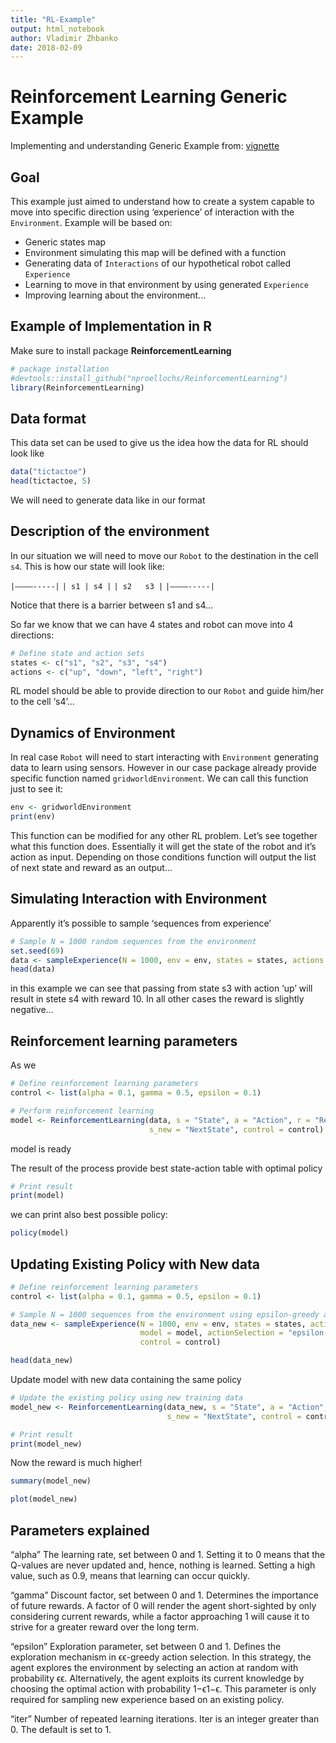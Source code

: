 ```yaml
---
title: "RL-Example"
output: html_notebook
author: Vladimir Zhbanko
date: 2018-02-09
---
```


# Reinforcement Learning Generic Example

Implementing and understanding Generic Example from: [vignette](https://cran.r-project.org/web/packages/ReinforcementLearning/vignettes/ReinforcementLearning.html)

## Goal

This example just aimed to understand how to create a system capable to move into specific direction using 'experience' of interaction with the `Environment`. Example will be based on:

* Generic states map
* Environment simulating this map will be defined with a function
* Generating data of `Interactions` of our hypothetical robot called `Experience`
* Learning to move in that environment by using generated `Experience`
* Improving learning about the environment...

## Example of Implementation in R

Make sure to install package **ReinforcementLearning**

```r
# package installation
#devtools::install_github("nproellochs/ReinforcementLearning")
library(ReinforcementLearning)
```

## Data format

This data set can be used to give us the idea how the data for RL should look like

```r
data("tictactoe")
head(tictactoe, 5)
```

We will need to generate data like in our format

## Description of the environment

In our situation we will need to move our `Robot` to the destination in the cell `s4`. This is how our state will look like:

` |———–-----|`
` | s1 | s4 |`
` | s2   s3 |`
` |———–-----|`

Notice that there is a barrier between s1 and s4...

So far we know that we can have 4 states and robot can move into 4 directions:

```r
# Define state and action sets
states <- c("s1", "s2", "s3", "s4")
actions <- c("up", "down", "left", "right")
```

RL model should be able to provide direction to our `Robot` and guide him/her to the cell 's4'...

## Dynamics of Environment

In real case `Robot` will need to start interacting with `Environment` generating data to learn using sensors. However in our case package already provide specific function named `gridworldEnvironment`. We can call this function just to see it:

```r
env <- gridworldEnvironment
print(env)
```

This function can be modified for any other RL problem. Let's see together what this function does. Essentially it will get the state of the robot and it's action as input. Depending on those conditions function will output the list of next state and reward as an output...

## Simulating Interaction with Environment

Apparently it's possible to sample 'sequences from experience'

```r
# Sample N = 1000 random sequences from the environment
set.seed(69)
data <- sampleExperience(N = 1000, env = env, states = states, actions = actions)
head(data)
```

in this example we can see that passing from state s3 with action 'up' will result in stete s4 with reward 10. In all other cases the reward is slightly negative...

## Reinforcement learning parameters

As we 

```r
# Define reinforcement learning parameters
control <- list(alpha = 0.1, gamma = 0.5, epsilon = 0.1)
```

```r
# Perform reinforcement learning
model <- ReinforcementLearning(data, s = "State", a = "Action", r = "Reward", 
                               s_new = "NextState", control = control)
```
 
model is ready

The result of the process provide best state-action table with optimal policy

```r
# Print result
print(model)
```

we can print also best possible policy:
```r
policy(model)
```

## Updating Existing Policy with New data



```r
# Define reinforcement learning parameters
control <- list(alpha = 0.1, gamma = 0.5, epsilon = 0.1)

# Sample N = 1000 sequences from the environment using epsilon-greedy action selection
data_new <- sampleExperience(N = 1000, env = env, states = states, actions = actions, 
                             model = model, actionSelection = "epsilon-greedy", 
                             control = control)

head(data_new)

```

Update model with new data containing the same policy

```r
# Update the existing policy using new training data
model_new <- ReinforcementLearning(data_new, s = "State", a = "Action", r = "Reward", 
                                   s_new = "NextState", control = control, model = model)

# Print result
print(model_new)
```

Now the reward is much higher!

```r
summary(model_new)
```

```r
plot(model_new)
```

## Parameters explained

"alpha" The learning rate, set between 0 and 1. Setting it to 0 means that the Q-values are never updated and, hence, nothing is learned. Setting a high value, such as 0.9, means that learning can occur quickly.

"gamma" Discount factor, set between 0 and 1. Determines the importance of future rewards. A factor of 0 will render the agent short-sighted by only considering current rewards, while a factor approaching 1 will cause it to strive for a greater reward over the long term.

"epsilon" Exploration parameter, set between 0 and 1. Defines the exploration mechanism in ϵϵ-greedy action selection. In this strategy, the agent explores the environment by selecting an action at random with probability ϵϵ. Alternatively, the agent exploits its current knowledge by choosing the optimal action with probability 1−ϵ1−ϵ. This parameter is only required for sampling new experience based on an existing policy.

"iter" Number of repeated learning iterations. Iter is an integer greater than 0. The default is set to 1.
